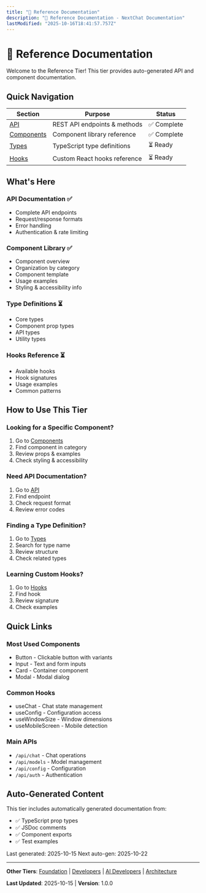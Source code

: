 ```yaml
---
title: "📖 Reference Documentation"
description: "📖 Reference Documentation - NextChat Documentation"
lastModified: "2025-10-16T18:41:57.757Z"
---
```


# 📖 Reference Documentation

Welcome to the Reference Tier! This tier provides auto-generated API and component documentation.

## Quick Navigation

| Section | Purpose | Status |
|---------|---------|--------|
| [API](./api/) | REST API endpoints & methods | ✅ Complete |
| [Components](./components/) | Component library reference | ✅ Complete |
| [Types](./types/) | TypeScript type definitions | ⏳ Ready |
| [Hooks](./hooks/) | Custom React hooks reference | ⏳ Ready |

## What's Here

### API Documentation ✅
- Complete API endpoints
- Request/response formats
- Error handling
- Authentication & rate limiting

### Component Library ✅
- Component overview
- Organization by category
- Component template
- Usage examples
- Styling & accessibility info

### Type Definitions ⏳
- Core types
- Component prop types
- API types
- Utility types

### Hooks Reference ⏳
- Available hooks
- Hook signatures
- Usage examples
- Common patterns

## How to Use This Tier

### Looking for a Specific Component?
1. Go to [Components](./components/)
2. Find component in category
3. Review props & examples
4. Check styling & accessibility

### Need API Documentation?
1. Go to [API](./api/)
2. Find endpoint
3. Check request format
4. Review error codes

### Finding a Type Definition?
1. Go to [Types](./types/)
2. Search for type name
3. Review structure
4. Check related types

### Learning Custom Hooks?
1. Go to [Hooks](./hooks/)
2. Find hook
3. Review signature
4. Check examples

## Quick Links

### Most Used Components
- Button - Clickable button with variants
- Input - Text and form inputs
- Card - Container component
- Modal - Modal dialog

### Common Hooks
- useChat - Chat state management
- useConfig - Configuration access
- useWindowSize - Window dimensions
- useMobileScreen - Mobile detection

### Main APIs
- `/api/chat` - Chat operations
- `/api/models` - Model management
- `/api/config` - Configuration
- `/api/auth` - Authentication

## Auto-Generated Content

This tier includes automatically generated documentation from:
- ✅ TypeScript prop types
- ✅ JSDoc comments
- ✅ Component exports
- ✅ Test examples

Last generated: 2025-10-15
Next auto-gen: 2025-10-22

---

**Other Tiers**: [Foundation](../foundation/) | [Developers](../developers/) | [AI Developers](../ai-developers/) | [Architecture](../architecture/)

**Last Updated**: 2025-10-15 | **Version**: 1.0.0
